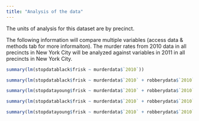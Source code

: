 ```yaml
---
title: "Analysis of the data"
---
```


The units of analysis for this dataset are by precinct. 

The following information will compare multiple variables (access data & methods tab for more informaiton). The murder rates from 2010 data in all precincts in New York City will be analyzed against variables in 2011 in all precincts in New York City. 

```r
summary(lm(stopdatablack$frisk ~ murderdata$`2010`))
```

```r
summary(lm(stopdatablack$frisk ~ murderdata$`2010` + robberydata$`2010`))
```

```r
summary(lm(stopdatayoung$frisk ~ murderdata$`2010` + robberydata$`2010`))
```

```r
summary(lm(stopdatablack$frisk ~ murderdata$`2010` + robberydata$`2010` + felonydata$`2010` ))
```

```r
summary(lm(stopdatayoung$frisk ~ murderdata$`2010` + robberydata$`2010` + felonydata$`2010`))
```








